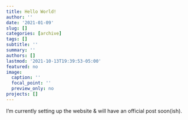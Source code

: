 ```yaml
---
title: Hello World!
author: ''
date: '2021-01-09'
slug: []
categories: [archive]
tags: []
subtitle: ''
summary: ''
authors: []
lastmod: '2021-10-13T19:39:53-05:00'
featured: no
image:
  caption: ''
  focal_point: ''
  preview_only: no
projects: []
---
```


I'm currently setting up the website & will have an official post soon(ish).
